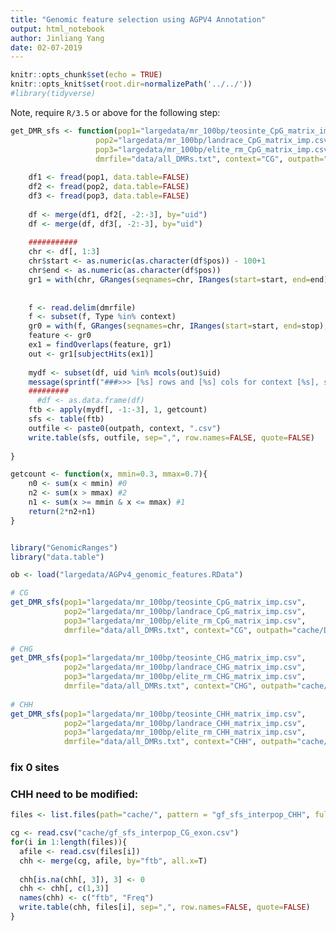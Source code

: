 ```yaml
---
title: "Genomic feature selection using AGPV4 Annotation"
output: html_notebook
author: Jinliang Yang
date: 02-07-2019
---
```



```r
knitr::opts_chunk$set(echo = TRUE) 
knitr::opts_knit$set(root.dir=normalizePath('../../')) 
#library(tidyverse)
```



Note, require `R/3.5` or above for the following step:

```r

get_DMR_sfs <- function(pop1="largedata/mr_100bp/teosinte_CpG_matrix_imp.csv", 
                   pop2="largedata/mr_100bp/landrace_CpG_matrix_imp.csv",
                   pop3="largedata/mr_100bp/elite_rm_CpG_matrix_imp.csv",
                   dmrfile="data/all_DMRs.txt", context="CG", outpath="cache/DMR_sfs_interpop_"){
    
    df1 <- fread(pop1, data.table=FALSE)
    df2 <- fread(pop2, data.table=FALSE)
    df3 <- fread(pop3, data.table=FALSE)
    
    df <- merge(df1, df2[, -2:-3], by="uid")
    df <- merge(df, df3[, -2:-3], by="uid")
    
    ###########
    chr <- df[, 1:3]
    chr$start <- as.numeric(as.character(df$pos)) - 100+1
    chr$end <- as.numeric(as.character(df$pos))
    gr1 = with(chr, GRanges(seqnames=chr, IRanges(start=start, end=end), strand="+", uid=uid))
    
    
    f <- read.delim(dmrfile)
    f <- subset(f, Type %in% context)
    gr0 = with(f, GRanges(seqnames=chr, IRanges(start=start, end=stop), strand="+" ))
    feature <- gr0
    ex1 = findOverlaps(feature, gr1)
    out <- gr1[subjectHits(ex1)]
    
    mydf <- subset(df, uid %in% mcols(out)$uid)
    message(sprintf("###>>> [%s] rows and [%s] cols for context [%s], sfs...", nrow(mydf), ncol(mydf), context))
    #########
      #df <- as.data.frame(df)
    ftb <- apply(mydf[, -1:-3], 1, getcount)
    sfs <- table(ftb)
    outfile <- paste0(outpath, context, ".csv")
    write.table(sfs, outfile, sep=",", row.names=FALSE, quote=FALSE)
    
}

getcount <- function(x, mmin=0.3, mmax=0.7){
    n0 <- sum(x < mmin) #0
    n2 <- sum(x > mmax) #2
    n1 <- sum(x >= mmin & x <= mmax) #1
    return(2*n2+n1)
}


library("GenomicRanges")
library("data.table")

ob <- load("largedata/AGPv4_genomic_features.RData")

# CG
get_DMR_sfs(pop1="largedata/mr_100bp/teosinte_CpG_matrix_imp.csv", 
            pop2="largedata/mr_100bp/landrace_CpG_matrix_imp.csv",
            pop3="largedata/mr_100bp/elite_rm_CpG_matrix_imp.csv",
            dmrfile="data/all_DMRs.txt", context="CG", outpath="cache/DMR_sfs_interpop_")
  
# CHG  
get_DMR_sfs(pop1="largedata/mr_100bp/teosinte_CHG_matrix_imp.csv", 
            pop2="largedata/mr_100bp/landrace_CHG_matrix_imp.csv",
            pop3="largedata/mr_100bp/elite_rm_CHG_matrix_imp.csv",
            dmrfile="data/all_DMRs.txt", context="CHG", outpath="cache/DMR_sfs_interpop_")
  
# CHH 
get_DMR_sfs(pop1="largedata/mr_100bp/teosinte_CHH_matrix_imp.csv", 
            pop2="largedata/mr_100bp/landrace_CHH_matrix_imp.csv",
            pop3="largedata/mr_100bp/elite_rm_CHH_matrix_imp.csv",
            dmrfile="data/all_DMRs.txt", context="CHH", outpath="cache/DMR_sfs_interpop_")

```


### fix 0 sites


### CHH need to be modified:
```r
files <- list.files(path="cache/", pattern = "gf_sfs_interpop_CHH", full.names = T)

cg <- read.csv("cache/gf_sfs_interpop_CG_exon.csv")
for(i in 1:length(files)){
  afile <- read.csv(files[i])
  chh <- merge(cg, afile, by="ftb", all.x=T)
  
  chh[is.na(chh[, 3]), 3] <- 0
  chh <- chh[, c(1,3)]
  names(chh) <- c("ftb", "Freq")
  write.table(chh, files[i], sep=",", row.names=FALSE, quote=FALSE)
}

```


